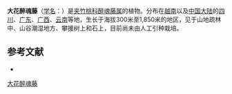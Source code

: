 {{Speciesbox
| name = 大花醉魂藤
| status = 
| status_system = 
| image =
| genus = Heterostemma
| species = grandiflorum
| authority = Cost.
}}

'''大花醉魂藤'''（[[学名|学名]]：{{lang|la|''Heterostemma grandiflorum''}}）是[[夹竹桃科|夹竹桃科]][[醉魂藤属|醉魂藤属]]的植物。分布在[[越南|越南]]以及[[中国大陆|中国大陆]]的[[四川|四川]]、[[广东|广东]]、[[广西|广西]]、[[云南|云南]]等地，生长于海拔300米至1,850米的地区，见于山地疏林中、山谷潮湿地方、攀援树上和石上，目前尚未由人工引种栽培。

== 参考文献 ==
<div class="references-small">
* {{cite web| url =http://www.bioinfo.cn/db05/KmzwSpecies.php?action=view&id=1755| title =大花醉魂藤| work =《中国高等植物数据库全库》| publisher =中国科学院微生物研究所| author =昆明植物研究所| accessdate =2009-02-22| archive-date =2018-06-28| archive-url =https://web.archive.org/web/20180628204035/http://www.bioinfo.cn/db05/KmzwSpecies.php?action=view| dead-url =yes}}
</div>
{{Taxonbar|from=Q10937631}}

[[Category:醉魂藤属|大花醉魂藤]]


{{植物小作品}}
